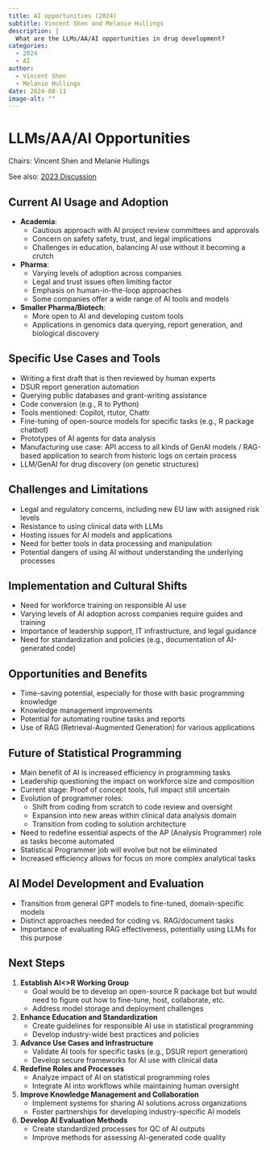 ```yaml
---
title: AI opportunities (2024)
subtitle: Vincent Shen and Melanie Hullings
description: |
  What are the LLMs/AA/AI opportunities in drug development?
categories:
  - 2024
  - AI
author: 
  - Vincent Shen
  - Melanie Hullings
date: 2024-08-11
image-alt: ""
---
```


# LLMs/AA/AI Opportunities

Chairs: Vincent Shen and Melanie Hullings

See also: [2023 Discussion](/docs/summit/posts/2023-ai.html)

## Current AI Usage and Adoption

- **Academia**:
    - Cautious approach with AI project review committees and approvals
    - Concern on safety safety, trust, and legal implications
    - Challenges in education, balancing AI use without it becoming a crutch
- **Pharma**:
    - Varying levels of adoption across companies
    - Legal and trust issues often limiting factor
    - Emphasis on human-in-the-loop approaches
    - Some companies offer a wide range of AI tools and models
- **Smaller Pharma/Biotech**:
    - More open to AI and developing custom tools
    - Applications in genomics data querying, report generation, and biological discovery

## Specific Use Cases and Tools

- Writing a first draft that is then reviewed by human experts
- DSUR report generation automation
- Querying public databases and grant-writing assistance
- Code conversion (e.g., R to Python)
- Tools mentioned: Copilot, rtutor, Chattr
- Fine-tuning of open-source models for specific tasks (e.g., R package chatbot)
- Prototypes of AI agents for data analysis
- Manufacturing use case: API access to all kinds of GenAI models / RAG-based application to search from historic logs on certain process
- LLM/GenAI for drug discovery (on genetic structures)

## Challenges and Limitations

- Legal and regulatory concerns, including new EU law with assigned risk levels
- Resistance to using clinical data with LLMs
- Hosting issues for AI models and applications
- Need for better tools in data processing and manipulation
- Potential dangers of using AI without understanding the underlying processes

## Implementation and Cultural Shifts

- Need for workforce training on responsible AI use
- Varying levels of AI adoption across companies require guides and training
- Importance of leadership support, IT infrastructure, and legal guidance
- Need for standardization and policies (e.g., documentation of AI-generated code)

## Opportunities and Benefits

- Time-saving potential, especially for those with basic programming knowledge
- Knowledge management improvements
- Potential for automating routine tasks and reports
- Use of RAG (Retrieval-Augmented Generation) for various applications

## Future of Statistical Programming

- Main benefit of AI is increased efficiency in programming tasks
- Leadership questioning the impact on workforce size and composition
- Current stage: Proof of concept tools, full impact still uncertain
- Evolution of programmer roles:
    - Shift from coding from scratch to code review and oversight
    - Expansion into new areas within clinical data analysis domain
    - Transition from coding to solution architecture
- Need to redefine essential aspects of the AP (Analysis Programmer) role as tasks become automated
- Statistical Programmer job will evolve but not be eliminated
- Increased efficiency allows for focus on more complex analytical tasks

## AI Model Development and Evaluation

- Transition from general GPT models to fine-tuned, domain-specific models
- Distinct approaches needed for coding vs. RAG/document tasks
- Importance of evaluating RAG effectiveness, potentially using LLMs for this purpose

## Next Steps

1. **Establish AI<>R Working Group**
    - Goal would be to develop an open-source R package bot but would need to figure out how to fine-tune, host, collaborate, etc.
    - Address model storage and deployment challenges
2. **Enhance Education and Standardization**
    - Create guidelines for responsible AI use in statistical programming
    - Develop industry-wide best practices and policies
3. **Advance Use Cases and Infrastructure**
    - Validate AI tools for specific tasks (e.g., DSUR report generation)
    - Develop secure frameworks for AI use with clinical data
4. **Redefine Roles and Processes**
    - Analyze impact of AI on statistical programming roles
    - Integrate AI into workflows while maintaining human oversight
5. **Improve Knowledge Management and Collaboration**
    - Implement systems for sharing AI solutions across organizations
    - Foster partnerships for developing industry-specific AI models
6. **Develop AI Evaluation Methods**
    - Create standardized processes for QC of AI outputs
    - Improve methods for assessing AI-generated code quality
